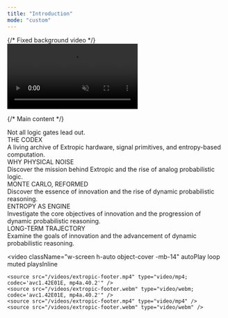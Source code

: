 ```yaml
---
title: "Introduction"
mode: "custom"
---
```


<div className="relative bg-black min-h-screen flex flex-col items-center pt-12">
  {/* Fixed background video */}
  <video
    className="w-[460px] h-[373px] object-cover"
    autoPlay
    loop
    muted
    playsInline
  >
    <source src="/videos/extropic.webm" type="video/webm; codec='avc1.42E01E, mp4a.40.2'" />
    <source src="/videos/extropic.mp4" type="video/mp4; codec='avc1.42E01E, mp4a.40.2'" />
    <source src="/videos/extropic.mp4" type="video/mp4" />
    <source src="/videos/extropic.webm" type="video/webm" />
  </video>

{/* Main content */}

<div className="relative z-10 flex flex-col items-center w-full">
  <div className="text-orange-400 font-mono text-sm tracking-widest mb-8 text-center mt-10">
    Not all logic gates lead out.
  </div>
  <div className="text-white font-serif text-[120px] font-light tracking-wide mb-3 text-center leading-tight cormorant">
    THE CODEX
  </div>
  <div className="text-extropic-gray font-mono text-base font-normal mb-14 text-center leading-relaxed max-w-2xl">
    A living archive of Extropic hardware, signal primitives, and entropy-based
    computation.
  </div>
  <div className="flex flex-col gap-7 w-[800px] max-w-full">
    <div className="bg-black/70 border-2 border-gray-500/20 rounded-xl p-[46px] shadow-lg hover:border-orange-400 hover:bg-black/85 hover:shadow-orange-400/10 transition-all">
      <div className="text-white font-serif text-4xl font-light mb-3 tracking-wide cormorant">
        WHY PHYSICAL NOISE
      </div>
      <div className="text-extropic-gray font-mono text-base font-normal leading-relaxed">
        Discover the mission behind Extropic and the rise of analog
        probabilistic logic.
      </div>
    </div>
    <div className="bg-black/70 border-2 border-gray-500/20 rounded-xl p-[46px] shadow-lg hover:border-orange-400 hover:bg-black/85 hover:shadow-orange-400/10 transition-all">
      <div className="text-white font-serif text-4xl font-light mb-3 tracking-wide cormorant">
        MONTE CARLO, REFORMED
      </div>
      <div className="text-extropic-gray font-mono text-base font-normal leading-relaxed">
        Discover the essence of innovation and the rise of dynamic probabilistic
        reasoning.
      </div>
    </div>
    <div className="bg-black/70 border-2 border-gray-500/20 rounded-xl p-[46px] shadow-lg hover:border-orange-400 hover:bg-black/85 hover:shadow-orange-400/10 transition-all">
      <div className="text-white font-serif text-4xl font-light mb-3 tracking-wide cormorant">
        ENTROPY AS ENGINE
      </div>
      <div className="text-extropic-gray font-mono text-base font-normal leading-relaxed">
        Investigate the core objectives of innovation and the progression of
        dynamic probabilistic reasoning.
      </div>
    </div>
    <div className="bg-black/70 border-2 border-gray-500/20 rounded-xl p-[46px] shadow-lg hover:border-orange-400 hover:bg-black/85 hover:shadow-orange-400/10 transition-all">
      <div className="text-white font-serif text-4xl font-light mb-3 tracking-wide cormorant">
        LONG-TERM TRAJECTORY
      </div>
      <div className="text-extropic-gray font-mono text-base font-normal leading-relaxed">
        Examine the goals of innovation and the advancement of dynamic
        probabilistic reasoning.
      </div>
    </div>
  </div>
</div>

  <video
    className="w-screen h-auto object-cover -mb-14"
    autoPlay
    loop
    muted
    playsInline
  >
    <source src="/videos/extropic-footer.mp4" type="video/mp4; codec='avc1.42E01E, mp4a.40.2'" />
    <source src="/videos/extropic-footer.webm" type="video/webm; codec='avc1.42E01E, mp4a.40.2'" />
    <source src="/videos/extropic-footer.mp4" type="video/mp4" />
    <source src="/videos/extropic-footer.webm" type="video/webm" />
  </video>
</div>
